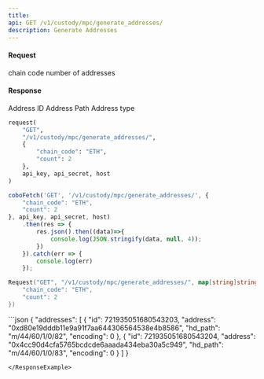```yaml
---
title: 
api: GET /v1/custody/mpc/generate_addresses/ 
description: Generate Addresses 
---
```

#### Request 

<ParamField body="chain_code" type="String" required>chain code</ParamField> 
<ParamField body="count" type="Int" required>number of addresses</ParamField> 

#### Response 

<ResponseField name="id" type="String" >Address ID</ResponseField> 
<ResponseField name="address" type="String" >Address</ResponseField> 
<ResponseField name="hd_path" type="String" >Path</ResponseField> 
<ResponseField name="encoding" type="Int" >Address type</ResponseField> 
<RequestExample>
```python Python
request(
    "GET",
    "/v1/custody/mpc/generate_addresses/",
    {
        "chain_code": "ETH",
        "count": 2
    },
    api_key, api_secret, host
)
```
```javascript Javascript
coboFetch('GET', '/v1/custody/mpc/generate_addresses/', {
    "chain_code": "ETH",
    "count": 2
}, api_key, api_secret, host)
    .then(res => {
        res.json().then((data)=>{
            console.log(JSON.stringify(data, null, 4));
        })
    }).catch(err => {
        console.log(err)
    });
```
```go Go
Request("GET", "/v1/custody/mpc/generate_addresses/", map[string]string{
    "chain_code": "ETH",
    "count": 2
})
```
</RequestExample>

<ResponseExample>
```json
{
  "addresses": [
    {
      "id": 721935051680543203,
      "address": "0xd80e19dddb11e9a91f7aa644306564538e4b8586",
      "hd_path": "m/44/60/1/0/82",
      "encoding": 0
    },
    {
      "id": 721935051680543204,
      "address": "0x4cc90d4cfa5765bcdcde6aaada434eba30a5c949",
      "hd_path": "m/44/60/1/0/83",
      "encoding": 0
    }
  ]
}

```
</ResponseExample>
